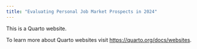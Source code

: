 ```yaml
---
title: "Evaluating Personal Job Market Prospects in 2024"
---
```


This is a Quarto website.

To learn more about Quarto websites visit <https://quarto.org/docs/websites>.

